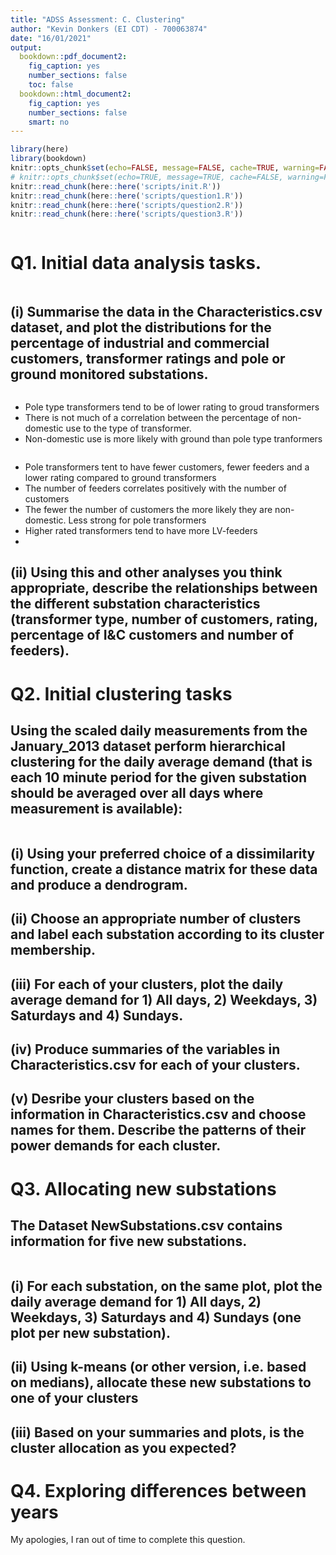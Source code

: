 ```yaml
---
title: "ADSS Assessment: C. Clustering"
author: "Kevin Donkers (EI CDT) - 700063874"
date: "16/01/2021"
output:
  bookdown::pdf_document2:
    fig_caption: yes
    number_sections: false
    toc: false
  bookdown::html_document2:
    fig_caption: yes
    number_sections: false
    smart: no
---
```

```r
library(here)
library(bookdown)
knitr::opts_chunk$set(echo=FALSE, message=FALSE, cache=TRUE, warning=FALSE, include=FALSE)
# knitr::opts_chunk$set(echo=TRUE, message=TRUE, cache=FALSE, warning=FALSE, include=TRUE)
knitr::read_chunk(here::here('scripts/init.R'))
knitr::read_chunk(here::here('scripts/question1.R'))
knitr::read_chunk(here::here('scripts/question2.R'))
knitr::read_chunk(here::here('scripts/question3.R'))
```

<!-- Fig link: \@ref(fig:1.summary) -->

```r
```

# Q1. Initial data analysis tasks.

```r
```

## (i) Summarise the data in the Characteristics.csv dataset, and plot the distributions for the percentage of industrial and commercial customers, transformer ratings and pole or ground monitored substations.


```r
```

- Pole type transformers tend to be of lower rating to groud transformers
- There is not much of a correlation between the percentage of non-domestic use to the type of transformer.
- Non-domestic use is more likely with ground than pole type tranformers


```r
```


- Pole transformers tent to have fewer customers, fewer feeders and a lower rating compared to ground transformers
- The number of feeders correlates positively with the number of customers
- The fewer the number of customers the more likely they are non-domestic. Less strong for pole transformers
- Higher rated transformers tend to have more LV-feeders
- 


## (ii) Using this and other analyses you think appropriate, describe the relationships between the different substation characteristics (transformer type, number of customers, rating, percentage of I&C customers and number of feeders).



\pagebreak
# Q2. Initial clustering tasks
## Using the scaled daily measurements from the January_2013 dataset perform hierarchical clustering for the daily average demand (that is each 10 minute period for the given substation should be averaged over all days where measurement is available):

```r
```

## (i) Using your preferred choice of a dissimilarity function, create a distance matrix for these data and produce a dendrogram.


## (ii) Choose an appropriate number of clusters and label each substation according to its cluster membership.


## (iii) For each of your clusters, plot the daily average demand for 1) All days, 2) Weekdays, 3) Saturdays and 4) Sundays.


## (iv) Produce summaries of the variables in Characteristics.csv for each of your clusters.



## (v) Desribe your clusters based on the information in Characteristics.csv and choose names for them. Describe the patterns of their power demands for each cluster.






\pagebreak
# Q3. Allocating new substations
## The Dataset NewSubstations.csv contains information for five new substations.

```r
```
## (i) For each substation, on the same plot, plot the daily average demand for 1) All days, 2) Weekdays, 3) Saturdays and 4) Sundays (one plot per new substation).


## (ii) Using k-means (or other version, i.e. based on medians), allocate these new substations to one of your clusters


## (iii) Based on your summaries and plots, is the cluster allocation as you expected?

\pagebreak
# Q4. Exploring differences between years

My apologies, I ran out of time to complete this question.